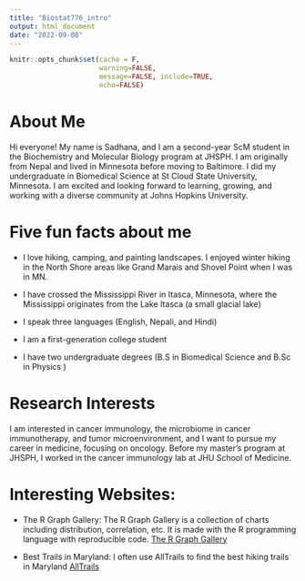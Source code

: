 ```yaml
---
title: "Biostat776_intro"
output: html_document
date: "2022-09-08"
---
```


```r
knitr::opts_chunk$set(cache = F,
                      warning=FALSE,
                      message=FALSE, include=TRUE,
                      echo=FALSE)
```

# About Me

Hi everyone! My name is Sadhana, and I am a second-year ScM student in the Biochemistry and Molecular Biology program at JHSPH. I am originally from Nepal and lived in Minnesota before moving to Baltimore. I did my undergraduate in Biomedical Science at St Cloud State University, Minnesota. I am excited and looking forward to learning, growing, and working with a diverse community at Johns Hopkins University.

# Five fun facts about me

-   I love hiking, camping, and painting landscapes. I enjoyed winter hiking in the North Shore areas like Grand Marais and Shovel Point when I was in MN.

-   I have crossed the Mississippi River in Itasca, Minnesota, where the Mississippi originates from the Lake Itasca (a small glacial lake)

-   I speak three languages (English, Nepali, and Hindi)

-   I am a first-generation college student

-   I have two undergraduate degrees (B.S in Biomedical Science and B.Sc in Physics )

# Research Interests

I am interested in cancer immunology, the microbiome in cancer immunotherapy, and tumor microenvironment, and I want to pursue my career in medicine, focusing on oncology. Before my master's program at JHSPH, I worked in the cancer immunology lab at JHU School of Medicine.

# Interesting Websites:

-   The R Graph Gallery: The R Graph Gallery is a collection of charts including distribution, correlation, etc. It is made with the R programming language with reproducible code. [The R Graph Gallery](https://r-graph-gallery.com/index.html)

-   Best Trails in Maryland: I often use AllTrails to find the best hiking trails in Maryland [AllTrails](https://www.alltrails.com/us/maryland)
